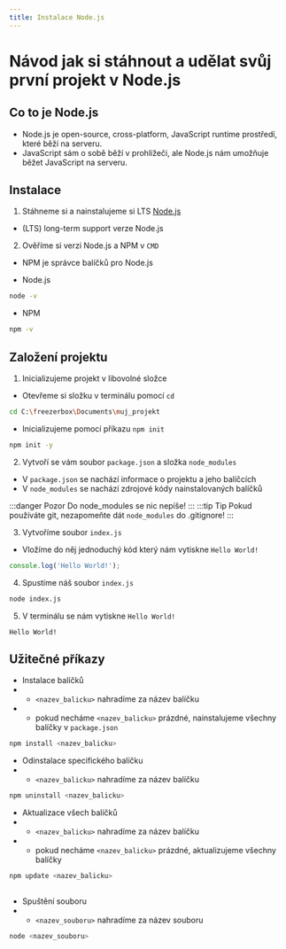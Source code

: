 ```yaml
---
title: Instalace Node.js
---
```


# Návod jak si stáhnout a udělat svůj první projekt v Node.js

## Co to je Node.js

- Node.js je open-source, cross-platform, JavaScript runtime prostředí, které běží na serveru.
- JavaScript sám o sobě běží v prohlížeči, ale Node.js nám umožňuje běžet JavaScript na serveru.

## Instalace

1. Stáhneme si a nainstalujeme si LTS [Node.js](https://nodejs.org/en)

- (LTS) long-term support verze Node.js

2. Ověříme si verzi Node.js a NPM v `CMD`

- NPM je správce balíčků pro Node.js

- Node.js
```sh
node -v
```
- NPM
```sh
npm -v
```

## Založení projektu

1. Inicializujeme projekt v libovolné složce

- Otevřeme si složku v terminálu pomocí `cd`

```sh
cd C:\freezerbox\Documents\muj_projekt
```

- Inicializujeme pomocí příkazu `npm init`
```sh
npm init -y
```

2. Vytvoří se vám soubor `package.json` a složka `node_modules`

- V `package.json` se nachází informace o projektu a jeho balíčcích
- V `node_modules` se nachází zdrojové kódy nainstalovaných balíčků

:::danger Pozor
Do node_modules se nic nepíše! 
:::
:::tip Tip
Pokud používáte git, nezapomeňte dát `node_modules` do .gitignore!
:::

3. Vytvoříme soubor `index.js`

- Vložíme do něj jednoduchý kód který nám vytiskne `Hello World!`
```js
console.log('Hello World!');
```

4. Spustíme náš soubor `index.js`

```sh
node index.js
```

5. V terminálu se nám vytiskne `Hello World!`
```
Hello World!
```

## Užitečné příkazy

- Instalace balíčků
- - `<nazev_balicku>` nahradíme za název balíčku
- - pokud necháme `<nazev_balicku>` prázdné, nainstalujeme všechny balíčky v `package.json`
```sh
npm install <nazev_balicku>
```

- Odinstalace specifického balíčku
- - `<nazev_balicku>` nahradíme za název balíčku
```sh
npm uninstall <nazev_balicku>
```

- Aktualizace všech balíčků
- - `<nazev_balicku>` nahradíme za název balíčku
- - pokud necháme `<nazev_balicku>` prázdné, aktualizujeme všechny balíčky
```sh
npm update <nazev_balicku>
	
```

- Spuštění souboru
- - `<nazev_souboru>` nahradíme za název souboru
```sh
node <nazev_souboru>
```